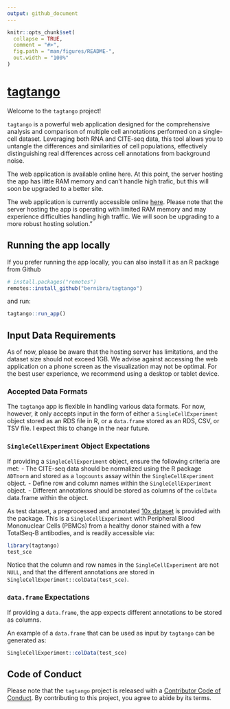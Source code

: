```yaml
---
output: github_document
---
```


<!-- README.md is generated from README.Rmd. Please edit that file -->
<!-- Good examples for for the README and article:
        - https://github.com/LieberInstitute/spatialLIBD/blob/devel/README.Rmd
-->

```r
knitr::opts_chunk$set(
  collapse = TRUE,
  comment = "#>",
  fig.path = "man/figures/README-",
  out.width = "100%"
)
```

# [tagtango](https://bernibra.shinyapps.io/tagtango/)

<!-- badges: start -->
<!-- badges: end -->

Welcome to the `tagtango` project!

`tagtango` is a powerful web application designed for the comprehensive analysis and comparison of multiple cell annotations performed on a single-cell dataset. Leveraging both RNA and CITE-seq data, this tool allows you to untangle the differences and similarities of cell populations, effectively distinguishing real differences across cell annotations from background noise.

The web application is available online here. At this point, the server hosting the app has little RAM memory and can't handle high trafic, but this will soon be upgraded to a better site.

The web application is currently accessible online [here](https://bernibra.shinyapps.io/tagtango/). Please note that the server hosting the app is operating with limited RAM memory and may experience difficulties handling high traffic. We will soon be upgrading to a more robust hosting solution."

## Running the app locally

If you prefer running the app locally, you can also install it as an R package from Github

```r
# install.packages("remotes")
remotes::install_github("bernibra/tagtango") 
```

and run:

```r
tagtango::run_app()
```

## Input Data Requirements
As of now, please be aware that the hosting server has limitations, and the dataset size should not exceed 1GB. We advise against accessing the web application on a phone screen as the visualization may not be optimal. For the best user experience, we recommend using a desktop or tablet device.

### Accepted Data Formats
The `tagtango` app is flexible in handling various data formats. For now, however, it only accepts input in the form of either a `SingleCellExperiment` object stored as an RDS file in R, or a `data.frame` stored as an RDS, CSV, or TSV file. I expect this to change in the near future.

### `SingleCellExperiment` Object Expectations
If providing a `SingleCellExperiment` object, ensure the following criteria are met:
- The CITE-seq data should be normalized using the R package `ADTnorm` and stored as a `logcounts` assay within the `SingleCellExperiment` object.
- Define row and column names within the `SingleCellExperiment` object.
- Different annotations should be stored as columns of the `colData` data.frame within the object.

As test dataset, a preprocessed and annotated [10x dataset](https://support.10xgenomics.com/single-cell-gene-expression/datasets/3.0.0/pbmc_10k_protein_v3) is provided  with the package. This is a `SingleCellExperiment` with Peripheral Blood Mononuclear Cells (PBMCs) from a healthy donor stained with a few TotalSeq-B antibodies, and is readily accessible via:

```r
library(tagtango)
test_sce
```

Notice that the column and row names in the `SingleCellExperiment` are not `NULL`, and that the different annotations are stored in `SingleCellExperiment::colData(test_sce)`.

### `data.frame` Expectations
If providing a `data.frame`, the app expects different annotations to be stored as columns.

An example of a `data.frame` that can be used as input by `tagtango` can be generated as:

```r
SingleCellExperiment::colData(test_sce)
```

## Code of Conduct
  
Please note that the `tagtango` project is released with a [Contributor Code of Conduct](https://github.com/bernibra/tagtango?tab=coc-ov-file#readme). By contributing to this project, you agree to abide by its terms.


